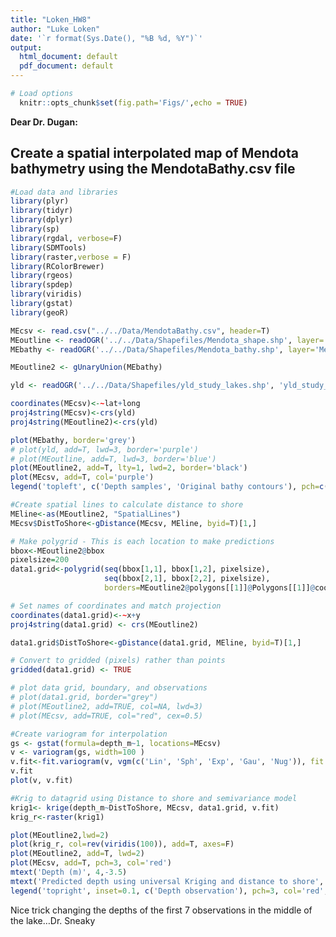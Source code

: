 ```yaml
---
title: "Loken_HW8"
author: "Luke Loken"
date: '`r format(Sys.Date(), "%B %d, %Y")`'
output:
  html_document: default
  pdf_document: default
---
```


```r
# Load options
  knitr::opts_chunk$set(fig.path='Figs/',echo = TRUE)
```

**Dear Dr. Dugan:**

## Create a spatial interpolated map of Mendota bathymetry using the MendotaBathy.csv file


```r

#Load data and libraries
library(plyr)
library(tidyr)
library(dplyr)
library(sp)
library(rgdal, verbose=F)
library(SDMTools)
library(raster,verbose = F)
library(RColorBrewer)
library(rgeos)
library(spdep)
library(viridis)
library(gstat)
library(geoR)

MEcsv <- read.csv("../../Data/MendotaBathy.csv", header=T)
MEoutline <- readOGR('../../Data/Shapefiles/Mendota_shape.shp', layer='Mendota_shape',stringsAsFactors = F)
MEbathy <- readOGR('../../Data/Shapefiles/Mendota_bathy.shp', layer='Mendota_bathy',stringsAsFactors = F)

MEoutline2 <- gUnaryUnion(MEbathy)

yld <- readOGR('../../Data/Shapefiles/yld_study_lakes.shp', 'yld_study_lakes', stringsAsFactors = F)

coordinates(MEcsv)<-~lat+long
proj4string(MEcsv)<-crs(yld)
proj4string(MEoutline2)<-crs(yld)
```

```r

plot(MEbathy, border='grey')
# plot(yld, add=T, lwd=3, border='purple')
# plot(MEoutline, add=T, lwd=3, border='blue')
plot(MEoutline2, add=T, lty=1, lwd=2, border='black')
plot(MEcsv, add=T, col='purple')
legend('topleft', c('Depth samples', 'Original bathy contours'), pch=c(3,NA), lty=c(NA,1), col=c('purple', 'grey'), bty='n')
```


```r

#Create spatial lines to calculate distance to shore
MEline<-as(MEoutline2, "SpatialLines") 
MEcsv$DistToShore<-gDistance(MEcsv, MEline, byid=T)[1,]

# Make polygrid - This is each location to make predictions
bbox<-MEoutline2@bbox
pixelsize=200
data1.grid<-polygrid(seq(bbox[1,1], bbox[1,2], pixelsize), 
                     seq(bbox[2,1], bbox[2,2], pixelsize),
                     borders=MEoutline2@polygons[[1]]@Polygons[[1]]@coords)

# Set names of coordinates and match projection
coordinates(data1.grid)<-~x+y
proj4string(data1.grid) <- crs(MEoutline2)

data1.grid$DistToShore<-gDistance(data1.grid, MEline, byid=T)[1,]

# Convert to gridded (pixels) rather than points
gridded(data1.grid) <- TRUE

# plot data grid, boundary, and observations
# plot(data1.grid, border="grey")
# plot(MEoutline2, add=TRUE, col=NA, lwd=3)
# plot(MEcsv, add=TRUE, col="red", cex=0.5)

#Create variogram for interpolation
gs <- gstat(formula=depth_m~1, locations=MEcsv)
v <- variogram(gs, width=100 )
v.fit<-fit.variogram(v, vgm(c('Lin', 'Sph', 'Exp', 'Gau', 'Nug')), fit.method=2)
v.fit
plot(v, v.fit)

#Krig to datagrid using Distance to shore and semivariance model
krig1<- krige(depth_m~DistToShore, MEcsv, data1.grid, v.fit)
krig_r<-raster(krig1)

```

```r

plot(MEoutline2,lwd=2)
plot(krig_r, col=rev(viridis(100)), add=T, axes=F)
plot(MEoutline2, add=T, lwd=2)
plot(MEcsv, add=T, pch=3, col='red')
mtext('Depth (m)', 4,-3.5)
mtext('Predicted depth using universal Kriging and distance to shore', 3,0)
legend('topright', inset=0.1, c('Depth observation'), pch=3, col='red', bty='n')

```

Nice trick changing the depths of the first 7 observations in the middle of the lake...Dr. Sneaky
